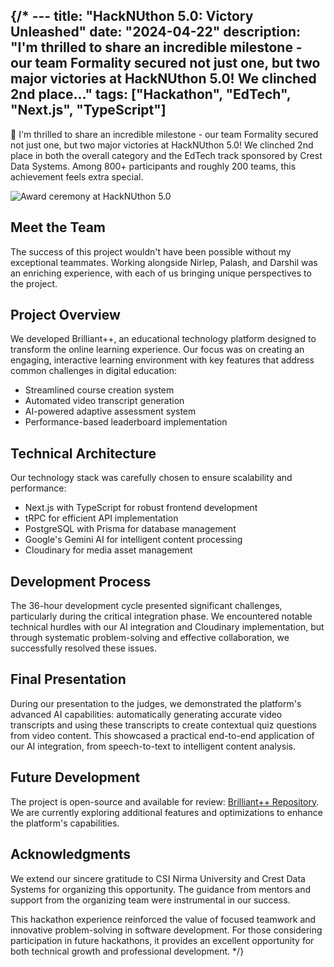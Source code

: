 {/* ---
title: "HackNUthon 5.0: Victory Unleashed"
date: "2024-04-22"
description: "I'm thrilled to share an incredible milestone - our team Formality secured not just one, but two major victories at HackNUthon 5.0! We clinched 2nd place..."
tags: ["Hackathon", "EdTech", "Next.js", "TypeScript"]
---

🎉 I'm thrilled to share an incredible milestone - our team Formality secured not just one, but two major victories at HackNUthon 5.0! We clinched 2nd place in both the overall category and the EdTech track sponsored by Crest Data Systems. Among 800+ participants and roughly 200 teams, this achievement feels extra special.

![Award ceremony at HackNUthon 5.0](/images/hacknuthon-5.0.jpg)

## Meet the Team

The success of this project wouldn't have been possible without my exceptional teammates. Working alongside Nirlep, Palash, and Darshil was an enriching experience, with each of us bringing unique perspectives to the project.

## Project Overview

We developed Brilliant++, an educational technology platform designed to transform the online learning experience. Our focus was on creating an engaging, interactive learning environment with key features that address common challenges in digital education:

- Streamlined course creation system
- Automated video transcript generation
- AI-powered adaptive assessment system
- Performance-based leaderboard implementation

## Technical Architecture

Our technology stack was carefully chosen to ensure scalability and performance:
- Next.js with TypeScript for robust frontend development
- tRPC for efficient API implementation
- PostgreSQL with Prisma for database management
- Google's Gemini AI for intelligent content processing
- Cloudinary for media asset management

## Development Process

The 36-hour development cycle presented significant challenges, particularly during the critical integration phase. We encountered notable technical hurdles with our AI integration and Cloudinary implementation, but through systematic problem-solving and effective collaboration, we successfully resolved these issues.

## Final Presentation

During our presentation to the judges, we demonstrated the platform's advanced AI capabilities: automatically generating accurate video transcripts and using these transcripts to create contextual quiz questions from video content. This showcased a practical end-to-end application of our AI integration, from speech-to-text to intelligent content analysis.

## Future Development

The project is open-source and available for review: [Brilliant++ Repository](https://github.com/yuvrajsinh5252/brilliant-plus-plus). We are currently exploring additional features and optimizations to enhance the platform's capabilities.

## Acknowledgments

We extend our sincere gratitude to CSI Nirma University and Crest Data Systems for organizing this opportunity. The guidance from mentors and support from the organizing team were instrumental in our success.

This hackathon experience reinforced the value of focused teamwork and innovative problem-solving in software development. For those considering participation in future hackathons, it provides an excellent opportunity for both technical growth and professional development. */}